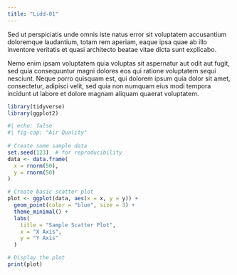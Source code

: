 ```yaml
---
title: "Lidd-01"
---
```


Sed ut perspiciatis unde omnis iste natus error sit voluptatem accusantium doloremque laudantium, totam rem aperiam, eaque ipsa quae ab illo inventore veritatis et quasi architecto beatae vitae dicta sunt explicabo. 

Nemo enim ipsam voluptatem quia voluptas sit aspernatur aut odit aut fugit, sed quia consequuntur magni dolores eos qui ratione voluptatem sequi nesciunt. Neque porro quisquam est, qui dolorem ipsum quia dolor sit amet, consectetur, adipisci velit, sed quia non numquam eius modi tempora incidunt ut labore et dolore magnam aliquam quaerat voluptatem. 
```r
library(tidyverse)
library(ggplot2)
```


```r
#| echo: false
#| fig-cap: "Air Quality"
  
# Create some sample data
set.seed(123)  # for reproducibility
data <- data.frame(
  x = rnorm(50),
  y = rnorm(50)
)

# Create basic scatter plot
plot <- ggplot(data, aes(x = x, y = y)) +
  geom_point(color = "blue", size = 3) +
  theme_minimal() +
  labs(
    title = "Sample Scatter Plot",
    x = "X Axis",
    y = "Y Axis"
  )

# Display the plot
print(plot)
```
